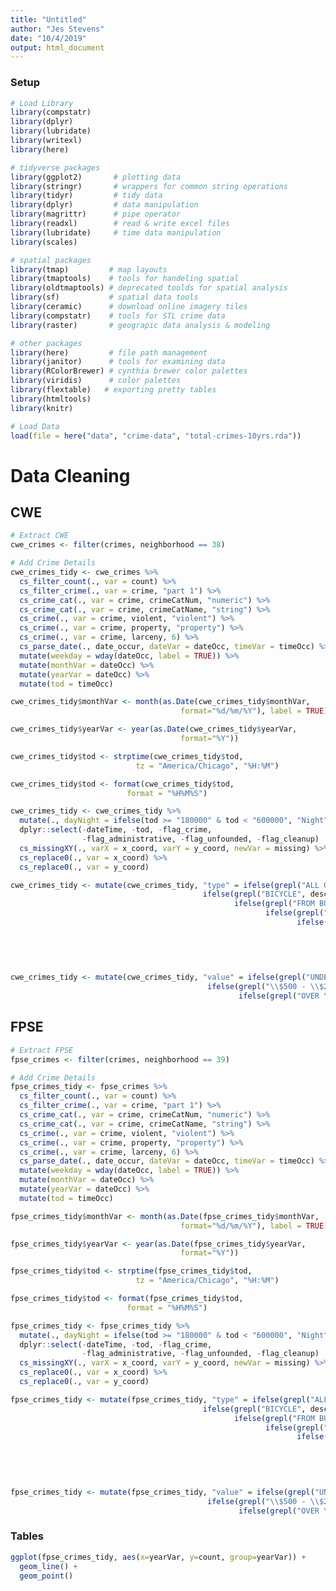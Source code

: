 ```yaml
---
title: "Untitled"
author: "Jes Stevens"
date: "10/4/2019"
output: html_document
---
```


### Setup 
```r
# Load Library 
library(compstatr)
library(dplyr)
library(lubridate)
library(writexl)
library(here)

# tidyverse packages
library(ggplot2)       # plotting data
library(stringr)       # wrappers for common string operations
library(tidyr)         # tidy data
library(dplyr)         # data manipulation
library(magrittr)      # pipe operator
library(readxl)        # read & write excel files
library(lubridate)     # time data manipulation
library(scales)

# spatial packages
library(tmap)         # map layouts
library(tmaptools)    # tools for handeling spatial
library(oldtmaptools) # deprecated toolds for spatial analysis
library(sf)           # spatial data tools
library(ceramic)      # download online imagery tiles
library(compstatr)    # tools for STL crime data
library(raster)       # geograpic data analysis & modeling

# other packages
library(here)         # file path management
library(janitor)      # tools for examining data
library(RColorBrewer) # cynthia brewer color palettes
library(viridis)      # color palettes
library(flextable)   # exporting pretty tables
library(htmltools)
library(knitr)

# Load Data
load(file = here("data", "crime-data", "total-crimes-10yrs.rda"))
```

# Data Cleaning
## CWE 

```r
# Extract CWE
cwe_crimes <- filter(crimes, neighborhood == 38)

# Add Crime Details 
cwe_crimes_tidy <- cwe_crimes %>% 
  cs_filter_count(., var = count) %>%                                           # Removes Negative Counts
  cs_filter_crime(., var = crime, "part 1") %>%                                 # Filters Part 1 Crimes 
  cs_crime_cat(., var = crime, crimeCatNum, "numeric") %>%                      
  cs_crime_cat(., var = crime, crimeCatName, "string") %>%                      # Labels Crime Categories
  cs_crime(., var = crime, violent, "violent") %>%                              # Labels Violent Crimes 
  cs_crime(., var = crime, property, "property") %>%                            # Labels Property Crimes
  cs_crime(., var = crime, larceny, 6) %>%                                      # Labels Larceny Crimes
  cs_parse_date(., date_occur, dateVar = dateOcc, timeVar = timeOcc) %>%        # Parses Date Data
  mutate(weekday = wday(dateOcc, label = TRUE)) %>%                             # Labels Days of the Week
  mutate(monthVar = dateOcc) %>%
  mutate(yearVar = dateOcc) %>%
  mutate(tod = timeOcc)

cwe_crimes_tidy$monthVar <- month(as.Date(cwe_crimes_tidy$monthVar, 
                                      format="%d/%m/%Y"), label = TRUE)

cwe_crimes_tidy$yearVar <- year(as.Date(cwe_crimes_tidy$yearVar, 
                                      format="%Y"))

cwe_crimes_tidy$tod <- strptime(cwe_crimes_tidy$tod, 
                            tz = "America/Chicago", "%H:%M")

cwe_crimes_tidy$tod <- format(cwe_crimes_tidy$tod, 
                          format = "%H%M%S")

cwe_crimes_tidy <- cwe_crimes_tidy %>%
  mutate(., dayNight = ifelse(tod >= "180000" & tod < "600000", "Night", "Day")) %>% 
  dplyr::select(-dateTime, -tod, -flag_crime, 
                -flag_administrative, -flag_unfounded, -flag_cleanup)  %>%
  cs_missingXY(., varX = x_coord, varY = y_coord, newVar = missing) %>% 
  cs_replace0(., var = x_coord) %>%
  cs_replace0(., var = y_coord) 

cwe_crimes_tidy <- mutate(cwe_crimes_tidy, "type" = ifelse(grepl("ALL OTHER", description), "All Other", 
                                           ifelse(grepl("BICYCLE", description), "Bicycle", 
                                                  ifelse(grepl("FROM BUILDING", description), "From Building", 
                                                         ifelse(grepl("FROM COIN", description), "From Coin Machine", 
                                                                ifelse(grepl("FROM MTR VEH", description), "From Motor Vehicle", 
                                                                       ifelse(grepl("MTR VEH PARTS", description), "Motor Vehicle Parts",
                                                                              ifelse(grepl("PURSE", description), "Purse Snatching",
                                                                                     ifelse(grepl("SHOPLIFT", description), "Shoplifting",
                                                                                            ifelse(grepl("FRM PRSN", description), "From Person", NA))))))))))

cwe_crimes_tidy <- mutate(cwe_crimes_tidy, "value" = ifelse(grepl("UNDER", description), "Under $500",
                                            ifelse(grepl("\\$500 - \\$24,999", description), "$500 - $24,999",
                                                   ifelse(grepl("OVER \\$25,000", description), "Over $25,000", NA))))
```

## FPSE 

```r
# Extract FPSE
fpse_crimes <- filter(crimes, neighborhood == 39)

# Add Crime Details 
fpse_crimes_tidy <- fpse_crimes %>% 
  cs_filter_count(., var = count) %>%                                           # Removes Negative Counts
  cs_filter_crime(., var = crime, "part 1") %>%                                 # Filters Part 1 Crimes 
  cs_crime_cat(., var = crime, crimeCatNum, "numeric") %>%                      
  cs_crime_cat(., var = crime, crimeCatName, "string") %>%                      # Labels Crime Categories
  cs_crime(., var = crime, violent, "violent") %>%                              # Labels Violent Crimes 
  cs_crime(., var = crime, property, "property") %>%                            # Labels Property Crimes
  cs_crime(., var = crime, larceny, 6) %>%                                      # Labels Larceny Crimes
  cs_parse_date(., date_occur, dateVar = dateOcc, timeVar = timeOcc) %>%        # Parses Date Data
  mutate(weekday = wday(dateOcc, label = TRUE)) %>%                             # Labels Days of the Week
  mutate(monthVar = dateOcc) %>%
  mutate(yearVar = dateOcc) %>%
  mutate(tod = timeOcc)

fpse_crimes_tidy$monthVar <- month(as.Date(fpse_crimes_tidy$monthVar, 
                                      format="%d/%m/%Y"), label = TRUE)

fpse_crimes_tidy$yearVar <- year(as.Date(fpse_crimes_tidy$yearVar, 
                                      format="%Y"))

fpse_crimes_tidy$tod <- strptime(fpse_crimes_tidy$tod, 
                            tz = "America/Chicago", "%H:%M")

fpse_crimes_tidy$tod <- format(fpse_crimes_tidy$tod, 
                          format = "%H%M%S")

fpse_crimes_tidy <- fpse_crimes_tidy %>%
  mutate(., dayNight = ifelse(tod >= "180000" & tod < "600000", "Night", "Day")) %>% 
  dplyr::select(-dateTime, -tod, -flag_crime, 
                -flag_administrative, -flag_unfounded, -flag_cleanup)  %>%
  cs_missingXY(., varX = x_coord, varY = y_coord, newVar = missing) %>% 
  cs_replace0(., var = x_coord) %>%
  cs_replace0(., var = y_coord) 

fpse_crimes_tidy <- mutate(fpse_crimes_tidy, "type" = ifelse(grepl("ALL OTHER", description), "All Other", 
                                           ifelse(grepl("BICYCLE", description), "Bicycle", 
                                                  ifelse(grepl("FROM BUILDING", description), "From Building", 
                                                         ifelse(grepl("FROM COIN", description), "From Coin Machine", 
                                                                ifelse(grepl("FROM MTR VEH", description), "From Motor Vehicle", 
                                                                       ifelse(grepl("MTR VEH PARTS", description), "Motor Vehicle Parts",
                                                                              ifelse(grepl("PURSE", description), "Purse Snatching",
                                                                                     ifelse(grepl("SHOPLIFT", description), "Shoplifting",
                                                                                            ifelse(grepl("FRM PRSN", description), "From Person", NA))))))))))

fpse_crimes_tidy <- mutate(fpse_crimes_tidy, "value" = ifelse(grepl("UNDER", description), "Under $500",
                                            ifelse(grepl("\\$500 - \\$24,999", description), "$500 - $24,999",
                                                   ifelse(grepl("OVER \\$25,000", description), "Over $25,000", NA))))
```

### Tables 

```r
ggplot(fpse_crimes_tidy, aes(x=yearVar, y=count, group=yearVar)) +
  geom_line() +
  geom_point()
```
